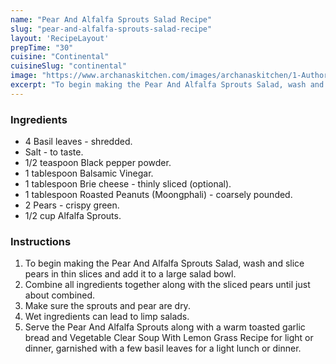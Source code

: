 ---
name: "Pear And Alfalfa Sprouts Salad Recipe"
slug: "pear-and-alfalfa-sprouts-salad-recipe"
layout: 'RecipeLayout'
prepTime: "30"
cuisine: "Continental"
cuisineSlug: "continental"
image: "https://www.archanaskitchen.com/images/archanaskitchen/1-Author/Monika_Manchanda/Pear_and_Alfa_Alfa_Sprouts_Salad.jpg"
excerpt: "To begin making the Pear And Alfalfa Sprouts Salad, wash and slice pears in thin slices and add it to a large salad bowl"
---

### Ingredients

- 4 Basil leaves - shredded.
- Salt - to taste.
- 1/2 teaspoon Black pepper powder.
- 1 tablespoon Balsamic Vinegar.
- 1 tablespoon Brie cheese - thinly sliced (optional).
- 1 tablespoon Roasted Peanuts (Moongphali) - coarsely pounded.
- 2 Pears - crispy green.
- 1/2 cup Alfalfa Sprouts.

### Instructions

1. To begin making the Pear And Alfalfa Sprouts Salad, wash and slice pears in thin slices and add it to a large salad bowl.
1. Combine all ingredients together along with the sliced pears until just about combined.
1. Make sure the sprouts and pear are dry.
1. Wet ingredients can lead to limp salads.
1. Serve the Pear And Alfalfa Sprouts along with a warm toasted garlic bread and Vegetable Clear Soup With Lemon Grass Recipe for light or dinner, garnished with a few basil leaves for a light lunch or dinner.
